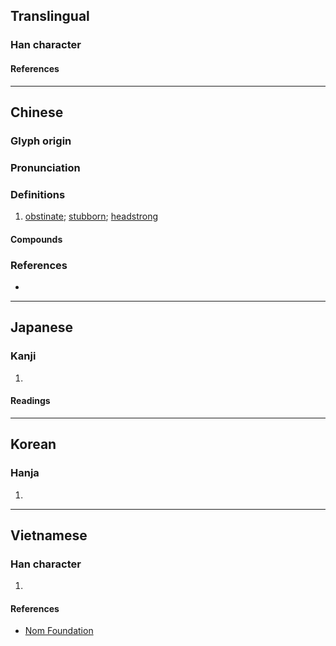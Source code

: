 {{character info}}
==Translingual==

===Han character===
{{Han char|rn=61|rad=心|as=09|sn=12|four=98047|canj=POAE|ids=⿰忄复}}

====References====
{{Han ref|kx=0394.210|dkj=10920|dj=0730.270|hdz=42329.060|uh=610E}}

----

==Chinese==
{{zh-forms}}

===Glyph origin===
{{Han etym}}

===Pronunciation===
{{zh-pron
|m=bì
|c=bik1,fuk1
|mn=pe̍k
|mc=y
|oc=y
|cat=a
}}

===Definitions===
{{zh-hanzi}}

# [[obstinate]]; [[stubborn]]; [[headstrong]]

====Compounds====
{{zh-der|剛愎|愎諫|剛愎不仁|剛愎性成|愎戾|剛愎自用|狠愎自用}}

===References===
* {{R:yue:Hanzi}}

----

==Japanese==

===Kanji===
{{ja-kanji|grade=|rs=心09}}

# {{rfdef|ja|sort=心09}}

====Readings====
{{ja-readings
|on=ひょく, ひき, ふく
|kun=もとる
}}

----

==Korean==

===Hanja===
{{ko-hanja|퍅}}

# {{rfdef|ko|sort=心09}}

----

==Vietnamese==

===Han character===
{{vi-readings|rs=心09|reading=[[phục]], [[phức]]}}

# {{rfdef|vi|sort=心09}}

====References====
* [http://nomfoundation.org/common/nom_details.php?codepoint=610e Nom Foundation]